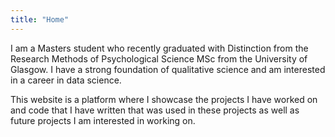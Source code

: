 ```yaml
---
title: "Home"
---
```


I am a Masters student who recently graduated with Distinction from the Research Methods of Psychological Science MSc from the University of Glasgow. I have a strong foundation of qualitative science and am interested in a career in data science.

This website is a platform where I showcase the projects I have worked on and code that I have written that was used in these projects as well as future projects I am interested in working on.
